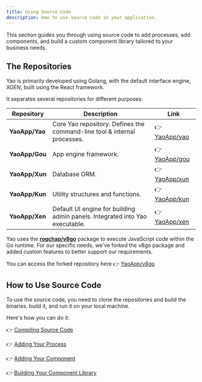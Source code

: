 ```yaml
---
title: Using Source Code
description: How to use source code in your application.
---
```


This section guides you through using source code to add processes, add components, and build a custom component library tailored to your business needs.

## The Repositories

Yao is primarily developed using Golang, with the default interface engine, XGEN, built using the React framework.

It separates several repositories for different purposes:

| Repository     | Description                                                                  | Link                                           |
| -------------- | ---------------------------------------------------------------------------- | ---------------------------------------------- |
| **YaoApp/Yao** | Core Yao repository. Defines the command-line tool & internal processes.     | 👉 [YaoApp/yao](https://github.com/YaoApp/Yao) |
| **YaoApp/Gou** | App engine framework.                                                        | 👉 [YaoApp/gou](https://github.com/YaoApp/Gou) |
| **YaoApp/Xun** | Database ORM.                                                                | 👉 [YaoApp/xun](https://github.com/YaoApp/Xun) |
| **YaoApp/Kun** | Utility structures and functions.                                            | 👉 [YaoApp/kun](https://github.com/YaoApp/Kun) |
| **YaoApp/Xen** | Default UI engine for building admin panels. Integrated into Yao executable. | 👉 [YaoApp/xen](https://github.com/YaoApp/Xen) |

Yao uses the **[rogchap/v8go](https://github.com/rogchap/v8go)** package to execute JavaScript code within the Go runtime. For our specific needs, we've forked the v8go package and added custom features to better support our requirements.

You can access the forked repository here 👉 [YaoApp/v8go](https://github.com/YaoApp/v8go)

## How to Use Source Code

To use the source code, you need to clone the repositories and build the binaries, build it, and run it on your local machine.

Here's how you can do it:

👉 [Compiling Source Code](using-source-code/compiling-source-code)

👉 [Adding Your Process](using-source-code/adding-your-process)

👉 [Adding Your Component](using-source-code/adding-your-component)

👉 [Building Your Component Library](using-source-code/building-your-component-library)
